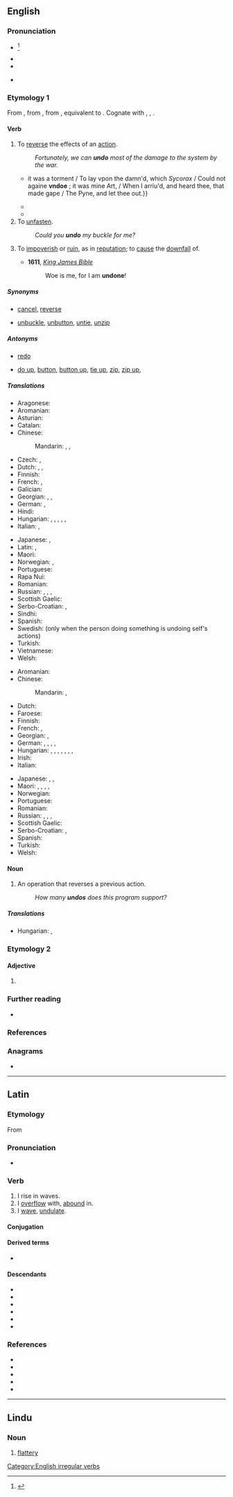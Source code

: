 {{also|-undo}}
==English==

===Pronunciation===
* {{a|US|UK}}<ref>{{R:OED Online}}</ref> {{IPA|en|/ʌnˈduː/}}
* {{audio|en|LL-Q1860 (eng)-Vealhurl-undo.wav|Audio (RP)}}
* {{rhymes|en|uː}}
* {{homophones|en|undue}} {{qualifier|in [[Wikipedia:Yod-dropping|yod dropping]] dialects}}

===Etymology 1===
From {{inh|en|enm|undōn}}, from {{inh|en|ang|ondōn}}, from {{inh|en|gem-pro|*andadōną|t=to undo}}, equivalent to {{prefix|en|un|do}}. Cognate with {{cog|fy|ûndwaan}}, {{m|fy|ûntdwaan|t=to undo; rid}}, {{cog|nl|ontdoen|t=to undo}}.

====Verb====
{{en-verb|undoes|undoing|undid|undone}} {{tlb|en|transitive}}

# To [[reverse]] the effects of an [[action]].
#: ''Fortunately, we can '''undo''' most of the damage to the system by the war.''
#* {{RQ:Shakespeare Tempest|I|ii|page=4|passage={{w|Prospero|''Pro.''}}{{...}}it was a torment / To lay vpon the damn'd, which ''Sycorax'' / Could not againe '''vndoe''' ; it was mine Art, / When I arriu'd, and heard thee, that made gape / The Pyne, and let thee out.}}
#* {{quote-journal
|en
|date=October 15, 2011
|author=Michael Da Silva
|title=Wigan 1 - 3 Bolton
|work=BBC Sport
|url=http://news.bbc.co.uk/sport2/hi/football/eng_prem/15226200.stm
|page=
|passage=But Wigan '''undid''' their good work by conceding an avoidable second goal deep into first-half injury time.}}
#* {{quote-web|en|title=Thailand: Anti-military party leader faces sedition charges|date=2019-04-06|accessdate=2019-04-06|first=Caleb|last=Quinley|work=Al Jazeera|publisher=Al Jazeera|url=https://www.aljazeera.com/news/2019/04/thailand-anti-military-party-leader-faces-sedition-charges-190406052615231.html|location=Doha|passage=And judging by how well the progressive and youth-favoured party did, many observers suspect this latest round of legal charges are a response to Future Forward's commitment to '''undo''' the legacy of military rule and undertake democratic reforms.}}
# To [[unfasten]].
#: ''Could you '''undo''' my buckle for me?''
# {{lb|en|figuratively}} To [[impoverish]] or [[ruin]], as in [[reputation]]; to [[cause]] the [[downfall]] of.
#* '''1611''', ''[[w:Authorized King James Version|King James Bible]]''
#*: Woe is me, for I am '''undone'''!

=====Synonyms=====
* {{sense|reverse effects}} [[cancel]], [[reverse]]
* {{sense|unfasten}} [[unbuckle]], [[unbutton]], [[untie]], [[unzip]]

=====Antonyms=====
* {{sense|reverse effects}} [[redo]]
* {{sense|unfasten}} [[do up]], [[button]], [[button up]], [[tie up]], [[zip]], [[zip up]],

=====Translations=====
{{trans-top|to reverse}}
* Aragonese: {{t|an|desfer}}
* Aromanian: {{t|rup|disfac}}
* Asturian: {{t|ast|desfacer}}
* Catalan: {{t+|ca|desfer}}
* Chinese:
*: Mandarin: {{t+|cmn|復原|sc=Hani}}, {{t+|cmn|复原|tr=fùyuán|sc=Hani}}, {{t|cmn|重做}}
* Czech: {{t|cs|odčinit}}, {{t|cs|navrátit}}
* Dutch: {{t|nl|ongedaan maken}}, {{t+|nl|tenietdoen}}, {{t+|nl|ontdoen}}
* Finnish: {{t+|fi|kumota}}
* French: {{t+|fr|annuler}}, {{t+|fr|défaire}}
* Galician: {{t|gl|desfacer}}
* Georgian: {{t|ka|გაუქმება|sc=Geor}}, {{t|ka|შებრუნება|sc=Geor}}, {{t|ka|ანულირება}}
* German: {{t|de|rückgängig machen}}, {{t|de|ungeschehen machen}}
* Hindi: {{t+|hi|उधेड़ना}}
* Hungarian: {{t+|hu|visszavon}}, {{t+|hu|visszaállít}}, {{t+|hu|helyreállít}}, {{t+|hu|jóvátesz}}, {{t+|hu|visszacsinál}}, {{t|hu|meg nem történtté tesz}}
* Italian: {{t+|it|annullare}}, {{t+|it|disfare}}
{{trans-mid}}
* Japanese: {{t+|ja|取り消す|tr=とりけす, torikesu|sc=Jpan}}, {{qualifier|computing}} {{t|ja|アンドゥ|tr=andu suru|alt=アンドゥする|sc=Jpan}}
* Latin: {{t|la|abrogo}}, {{t+|la|destruo}}
* Maori: {{t|mi|whakakore}}
* Norwegian: {{t|no|rette opp}}, {{t+|no|angre}}
* Portuguese: {{t+|pt|desfazer}}
* Rapa Nui: {{t|rap|kume}}
* Romanian: {{t+|ro|desface}}
* Russian: {{t+|ru|отменя́ть|impf}}, {{t+|ru|отмени́ть|pf}}, {{t+|ru|возвраща́ть|impf}}, {{t+|ru|верну́ть|pf}}
* Scottish Gaelic: {{t|gd|neo-dhèan}}
* Serbo-Croatian: {{t+|sh|opovrgnuti}}, {{t|sh|revertirati}}
* Sindhi: {{t+|sd|اڻڪرڻ}}
* Spanish: {{t+|es|deshacer}}
* Swedish: {{t+|sv|ångra}} (only when the person doing something is undoing self's actions)
* Turkish: {{t+|tr|geri almak}}
* Vietnamese: {{t|vi|hoàn tác}}
* Welsh: {{t+|cy|dad-wneud}}
{{trans-bottom}}

{{trans-top|to unfasten}}
* Aromanian: {{t|rup|disfac}}
* Chinese:
*: Mandarin: {{t+|cmn|解開|sc=Hani}}, {{t+|cmn|解开|tr=jiěkāi|sc=Hani}}
* Dutch: {{t+|nl|losmaken}}
* Faroese: {{t|fo|loysa}}
* Finnish: {{t+|fi|avata}}
* French: {{t+|fr|défaire}}, {{t+|fr|délier}}
* Georgian: {{t|ka|გახსნა}}, {{t|ka|შეხსნა}}
* German: {{t+|de|aufmachen}}, {{t+|de|öffnen}}, {{t|de|losmachen}}, {{t+|de|lösen}}, {{t|de|abschnallen}}
* Hungarian: {{t+|hu|kinyit}}, {{t+|hu|kigombol}}, {{t+|hu|kikapcsol}}, {{t+|hu|kiköt}}, {{t+|hu|kifűz}}, {{t+|hu|kibont}}, {{t+|hu|kicsatol}}, {{t+|hu|kiold}}
* Irish: {{t|ga|scaoil}}
* Italian: {{t+|it|slacciare}}
{{trans-mid}}
* Japanese: {{t+|ja|はずす|tr=hazusu|sc=Jpan}}, {{t+|ja|ほどく|tr=hodoku|sc=Jpan}}, {{t+|ja|解く|tr=とく, toku|sc=Jpan}}
* Maori: {{t|mi|wete}}, {{t|mi|wetewete}}, {{t|mi|wewete}}, {{t|mi|whakamatara}}, {{t|mi|maheno}}
* Norwegian: {{t+|no|løsne}}
* Portuguese: {{t+|pt|desatar}}
* Romanian: {{t+|ro|desface}}
* Russian: {{t+|ru|расстёгивать|impf}}, {{t+|ru|расстегну́ть|pf}}, {{t+|ru|развя́зывать|impf}}, {{t+|ru|развяза́ть|pf}}
* Scottish Gaelic: {{t|gd|fuasgail}}
* Serbo-Croatian: {{t+|sh|razvezati}} {{qualifier|what is tied}}, {{t+|sh|raskopčati|tr=what is buttoned up}} {{qualifier|what is buttoned up}}
* Spanish: {{t+|es|desatar}}
* Turkish: {{t+|tr|çözmek}}
* Welsh: {{t+|cy|datod}}
{{trans-bottom}}

====Noun====
{{en-noun}}

# {{lb|en|computing}} An operation that reverses a previous action.
#: ''How many '''undos''' does this program support?''

=====Translations=====
{{trans-top|an operation that reverses a previous action}}
{{trans-mid}}
* Hungarian: {{t+|hu|visszavonás}}, {{t+|hu|visszaállítás}}
{{trans-bottom}}

===Etymology 2===

====Adjective====
{{head|en|adjective}}

# {{misspelling of|en|undue}}

===Further reading===
* {{pedialite}}

===References===
<references/>

===Anagrams===
* {{anagrams|en|a=dnou|udon}}

[[Category:English irregular verbs]]

----

==Latin==

===Etymology===
From {{m|la|unda||a wave}}

===Pronunciation===
* {{la-IPA|undō}}

===Verb===
{{la-verb|1+|undō}}

# I rise in waves.
# I [[overflow]] with, [[abound]] in.
# I [[wave]], [[undulate]].

====Conjugation====
{{la-conj|1+|undō}}

====Derived terms====
* {{l|la|redundō}}

====Descendants====
* {{desc|rup|undedz|undedz, undari}}
* {{desc|en|undate|bor=1}}
* {{desc|it|ondare}}
* {{desc|pt|undar}}
* {{desc|ro|unda|unda, undare}}
* {{desc|es|ondear}}

===References===
* {{R:L&S}}
* {{R:Elementary Lewis}}
* {{R:Gaffiot}}
* {{R:M&A}}
* {{R:Century 1911|redound}}

----

==Lindu==

===Noun===
{{head|klw|noun}}

# [[flattery]]
